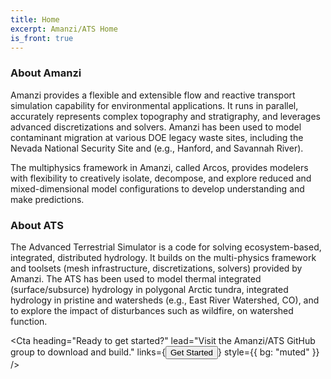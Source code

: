 ```yaml
---
title: Home
excerpt: Amanzi/ATS Home
is_front: true
---
```


<Billboard
  heading="Amanzi/ATS"
  subHeading="Manage Complexity"
  lead="Accelerate Understanding"
/>

<Section 
  heading="What is Amanzi/ATS?"
>
<Div style={{
  maxWidth: ["none", "none", "80%"]
}}>

### About Amanzi

Amanzi provides a flexible and extensible flow and reactive transport
simulation capability for environmental applications.  It runs in
parallel, accurately represents complex topography and stratigraphy, and
leverages advanced discretizations and solvers.  Amanzi has been used
to model contaminant migration at various DOE legacy waste sites,
including the Nevada National Security Site and (e.g., Hanford, and
Savannah River).

The multiphysics framework in Amanzi, called Arcos, provides modelers
with flexibility to creatively isolate, decompose, and explore reduced
and mixed-dimensional model configurations to develop understanding
and make predictions.


### About ATS

The Advanced Terrestrial Simulator is a code for solving ecosystem-based, integrated, distributed hydrology. It builds on the multi-physics framework and toolsets (mesh infrastructure, discretizations, solvers) provided by Amanzi. The ATS has been used to model thermal integrated (surface/subsurce) hydrology in polygonal Arctic tundra, integrated hydrology in pristine and watersheds (e.g., East River Watershed, CO), and to explore the impact of disturbances such as wildfire, on watershed function.



</Div>
</Section>

<Cta 
  heading="Ready to get started?"
  lead="Visit the Amanzi/ATS GitHub group to download and build."
  links={<Button url="https://amanzi.github.io/amanzi">Get Started</Button>}
  style={{
    bg: "muted"
  }}
/>
